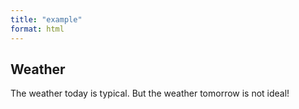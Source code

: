 ```yaml
---
title: "example"
format: html
---
```


## Weather 
The weather today is typical. 
But the weather tomorrow is not ideal! 